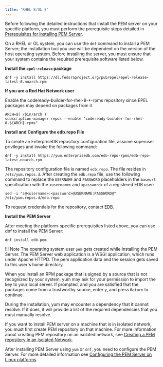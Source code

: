 ```yaml
---
title: "RHEL 8/OL 8"
---
```


Before following the detailed instructions that install the PEM server on your specific platform, you must perform the prerequisite steps detailed in [Prerequisites for installing PEM Server](../../prerequisites_for_installing_pem_server/).

On a RHEL or OL system, you can use the `dnf` command to install a PEM Server; the installation tool you use will be dependent on the version of the host operating system. Before installing the server, you must ensure that your system contains the required prerequisite software listed below.

**Install the `epel-release` package**

```text
dnf -y install https://dl.fedoraproject.org/pub/epel/epel-release-latest-8.noarch.rpm
```

**If you are a Red Hat Network user**

Enable the codeready-builder-for-rhel-8-*-rpms repository since EPEL packages may depend on packages from it

```text
ARCH=$( /bin/arch )
subscription-manager repos --enable "codeready-builder-for-rhel-8-${ARCH}-rpms"
```

**Install and Configure the edb.repo File**

To create an EnterpriseDB repository configuration file, assume superuser privileges and invoke the following command:

```text
dnf -y install https://yum.enterprisedb.com/edb-repo-rpms/edb-repo-latest.noarch.rpm
```

The repository configuration file is named `edb.repo`. The file resides in `/etc/yum.repos.d`. After creating the `edb.repo` file, use the following command to replace the `USERNAME` and `PASSWORD` placeholders in the `baseurl` specification with the `<username>` and `<password>` of a registered EDB user:

```text
sed -i "s@<username>:<password>@USERNAME:PASSWORD@" /etc/yum.repos.d/edb.repo
```

To request credentials for the repository, contact [EDB](https://www.enterprisedb.com/repository-access-request).

**Install the PEM Server**

After meeting the platform-specific prerequisites listed above, you can use dnf to install the PEM Server:

```text
dnf install edb-pem
```

!!! Note
    The operating system user `pem` gets created while installing the PEM Server. The PEM Server web application is a WSGI application, which runs under Apache HTTPD. The pem application data and the session gets saved to this user's home directory.

When you install an RPM package that is signed by a source that is not recognized by your system, yum may ask for your permission to import the key to your local server. If prompted, and you are satisfied that the packages come from a trustworthy source, enter `y`, and press `Return` to continue.

During the installation, yum may encounter a dependency that it cannot resolve. If it does, it will provide a list of the required dependencies that you must manually resolve.

If you want to install PEM server on a machine that is in isolated network, you must first create PEM repository on that machine. For more information about creating PEM repository on an isolated network, see [Creating a PEM repository in an Isolated Network](../../creating_pem_repository_in_isolated_network/).

After installing PEM Server using `yum` or `dnf`, you need to configure the PEM Server. For more detailed information see [Configuring the PEM Server on Linux platforms](../../configuring_the_pem_server_on_linux/).
